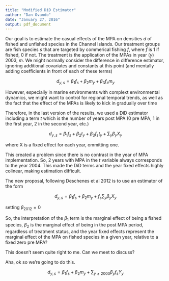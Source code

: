 ```yaml
---
title: "Modified DiD Estimator"
author: "Dan Ovando"
date: "January 27, 2016"
output: pdf_document
---
```


Our goal is to estimate the casual effects of the MPA on densities *d* of fished and unfished species in the Channel Islands. Our treatment groups are fish species *s* that are targeted by commerical fishing *f*, where *f* is 1 if fished, 0 if not. The treatment is the application of the MPAs in year (*y*) 2003, *m*. We might normally consider the difference in difference estimator, ignoring additional covariates and constants at this point (and mentally adding coefficients in front of each of these terms)

$$ d_{y,s} = \beta_{1}f_{s} + \beta_{2}m_{y} + \beta_{3}f_{s}m_{y} $$

However, especially in marine environments with complext environmental dynamics, we might want to control for regional temporal trends, as well as the fact that the effect of the MPAs is likely to kick in gradually over time

Therefore, in the last version of the results, we used a DiD estimator including a term *t* which is the number of years post MPA (0 pre MPA, 1 in the first year, 2 in the second year, etc.)

$$ d_{y,s} = \beta_{1}f_{s} + \beta_{2}t_{y} + \beta_{3}f_{s}t_{y} + \sum_{y}\beta_{y}X_{y} $$ 

where X is a fixed effect for each year, ommitting one. 

This created a problem since there is no contrast in the year of MPA implementation. So, 2 years with MPA in the *t* variable always corresponds to the year 2004. This made the DiD terms and the year fixed effects highly colinear, making estimation difficult. 

The new proposal, following Deschenes et al 2012 is to use an estimator of the form

$$ d_{y,s} = \beta_{1}f_{s} + \beta_{2}m_{y} + f_{s}\sum_{y}\beta_{y}X_{y} $$

setting $\beta_{2012} = 0$

So, the interpretation of the $\beta_{1}$ term is the marginal effect of being a fished species, $\beta_{2}$ is the marginal effect of being in the post MPA period, regardless of treatment status, and the year fixed effects represent the marginal effect of the MPA on fished species in a given year, relative to a fixed zero pre MPA?

This doesn't seem quite right to me. Can we meet to discuss?

Aha, ok so we're going to do this. 

$$ d_{y,s} = \beta_{1}f_{s} + \beta_{2}m_{y} + \sum_{y\geq{2003}}\beta_{y}f_{s}Y_{y} $$

